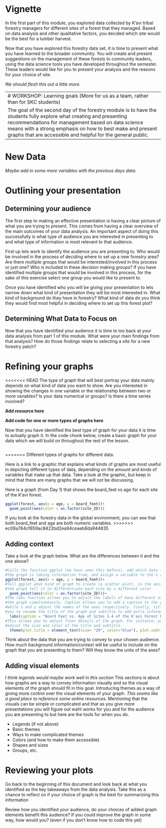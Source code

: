 # Vignette

In the first part of this module, you explored data collected by K'avi tribal forestry managers for different sites of a forest that they managed. Based on data analysis and other qualitative factors, you decided which site would be the best for a lumber harvest.

Now that you have explored this forestry data set, it is time to present what you have learned to the broader community. You will create and present suggestions on the management of these forests to community leaders, using the data science tools you have developed throughout the semester. These leaders would like for you to present your analysis and the reasons for your choice of site.

*We should flesh this out a little more.*

--------------------------------------------------------------------------------
# WORKSHOP: Learning goals (More for us as a team, rather than for SKC students)

The goal of the second day of the forestry module is to have the students fully explore what creating and presenting recommendations for management based on data science means with a strong emphasis on how to best make and present graphs that are accessible and helpful for the general public. 

--------------------------------------------------------------------------------

# New Data

*Maybe add in some more variables with the previous days data.*


# Outlining your presentation

## Determining your audience
  
  The first step to making an effective presentation is having a clear picture of what you are trying to present. This comes from having a clear overview of the main outcomes of your data analysis. An important aspect of doing this successfully is what type of audience you are interested in presenting to and what type of information is most relevant to that audience.
  
  First up lets work to identify the audience you are presenting to. Who would be involved in the process of deciding where to set up a new forestry area? Are there multiple groups that would be interested/involved in this process or just one? Who is included in these decision making groups? If you have identified multiple groups that would be involved in this process, for the sake of this exercise select one group you would like to present to. 
  
  Once you have identified who you will be giving your presentation to lets narrow down what kind of presentation they will be most interested in. What kind of background do they have in forestry? What kind of data do you think they would find most helpful in deciding where to set up this forest plot? 
  
## Determining What Data to Focus on

  Now that you have identified your audience it is time to loo back at your data analysis from part 1 of this module. What were your main findings from that analysis? How do those findings relate to selecting a site for a new forestry patch?  

# Refining your graphs

<<<<<<< HEAD
  The type of graph that will best portray your data mainly depends on what kind of data you want to show. Are you interested in showing the changes in one variable or the relationship between two or more variables? Is your data numerical or groups? Is there a time series involved? 
  
  **Add resource here**
  
  **Add code for one or more types of graphs here**
  
  Now that you have identified the best type of graph for your data it is time to actually graph it. In the code chunk below, create a basic graph for your data which we will build on throughout the rest of the lesson. 
  
```r

```

=======
Different types of graphs for different data. 

Here is a link to a graphic that explains what kinds of graphs are most useful in depicting different types of data, depending on the amount and kinds of variables that make up that data. Take a look at the graphic, but keep in mind that there are many graphs that we will not be discussing.

Here is a graph (from Day 1) that shows the board_feet vs age for each site of the K'avi forest.
```r
ggplot(forest, aes(x = age, y = board_feet))+
  geom_point(aes(color = as.factor(site_ID)))
```
If you look at the forestry data in the global environment, you can see that both board_feet and age are both numeric variables.
>>>>>>> ec09a764cf659ac8422bd2ea94ceaeb8da944835

## Adding context

Take a look at the graph below. What are the differences between it and the one above?
```r
#Calls the function ggplot (we have seen this before), add which data frame
#the graph is taking information from, and assign a variable to the x and y axes
ggplot(forest, aes(x = age, y = board_feet))+
#Tell ggplot what kind of graph to create (a scatter plot), in the aesthetics of
#the graph tell it to differentiate each site by a different color
  geom_point(aes(color = as.factor(site_ID)))+
#The labs function allows you to adjust the labels of many different aspects of
#the graph simultaneously. Caption allows you to add a caption to the graph, 
#while x and y adjust the names of the axes respectively. Finally, title allows
#you to rename the title of the graph and subtitle to add extra information.
  labs(caption = "Board Feet vs. Age of Sites 1-4 of the K'avi Forest Data", x="Age (Years)", y="Board Feet", title="Board Feet vs. Age per Site", subtitle="Subtitle for this graph")+
#This allows you to adjust finer details of the graph. For instance, you can 
#adjust the size and color of the title and subtitle. 
  theme(plot.title = element_text(size= "20", color="blue"), plot.subtitle = element_text(size = "10", color="purple"))
```
Think about the data that you are trying to convey to your chosen audience. How much background information/context will be useful to include on the graph that you are presenting to them? Will they know the units of the axes?


## Adding visual elements
*I think legends would maybe work well in this section*
This sections is about how graphs are a way to convey information visually and so the visual elements of the graph should fit in this goal. 
Introducing themes as a way of giving more control over the visual elements of your graph. *This seems like a good place to reference some online resources*. 
Mentioning that the visuals can be simple or complicated and that as you give more presentations you will figure out waht works for you and for the audience you are presenting to but here are the tools for when you do. 

* Legends (if not above)
* Basic themes
* Ways to make complicated themes
* Colors (and how to make them accessible)
* Shapes and sizes
* Groups, etc. 

# Reviewing your plots

Go back to the beginning of this document and look back at what you identified as the key takeaways from the data analysis. Take this as a chance to reflect on if your choice of graph is the best for summarizing this information

Review how you identified your audience, do your choices of added graph elements benefit this audience? If you could improve the graph in some way, how would you? (even if you don't know how to code this yet)